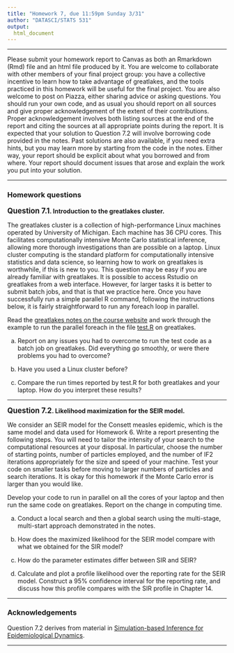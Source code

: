 ```yaml
---
title: "Homework 7, due 11:59pm Sunday 3/31"
author: "DATASCI/STATS 531"
output:
  html_document
---
```


\newcommand\prob{\mathbb{P}}
\newcommand\E{\mathbb{E}}
\newcommand\var{\mathrm{Var}}
\newcommand\cov{\mathrm{Cov}}
\newcommand\data[1]{#1^*}

--------

Please submit your homework report to Canvas as both an Rmarkdown (Rmd) file and an html file produced by it. You are welcome to collaborate with other members of your final project group: you have a collective incentive to learn how to take advantage of greatlakes, and the tools practiced in this homework will be useful for the final project. You are also welcome to post on Piazza, either sharing advice or asking questions. You should run your own code, and as usual you should report on all sources and give proper acknowledgement of the extent of their contributions. Proper acknowledgement involves both listing sources at the end of the report and citing the sources at all appropriate points during the report. It is expected that your solution to Question 7.2 will involve borrowing code provided in the notes. Past solutions are also available, if you need extra hints, but you may learn more by starting from the code in the notes. Either way, your report should be explicit about what you borrowed and from where. Your report should document issues that arose and explain the work you put into your solution.

------------

### Homework questions


**<big>Question 7.1</big>. Introduction to the greatlakes cluster.**

The greatlakes cluster is a collection of high-performance Linux machines operated by University of Michigan. Each machine has 36 CPU cores. This facilitates computationally intensive Monte Carlo statistical inference, allowing more thorough investigations than are possible on a laptop. Linux cluster computing is the standard platform for computationally intensive statistics and data science, so learning how to work on greatlakes is worthwhile, if this is new to you. This question may be easy if you are already familiar with greatlakes. It is possible to access Rstudio on greatlakes from a web interface. However, for larger tasks it is better to submit batch jobs, and that is that we practice here. Once you have successfully run a simple parallel R command, following the instructions below, it is fairly straightforward to run any foreach loop in parallel.

Read the [greatlakes notes on the course website](../greatlakes/index.html) and work through the example to run the parallel foreach in the file [test.R](../greatlakes/test.R) on greatlakes. 

(a) Report on any issues you had to overcome to run the test code as a batch job on greatlakes. Did everything go smoothly, or were there problems you had to overcome?

(b) Have you used a Linux cluster before?

(c) Compare the run times reported by test.R for both greatlakes and your laptop. How do you interpret these results?

----------

**<big>Question 7.2</big>. Likelihood maximization for the SEIR model.**

We consider an SEIR model for the Consett measles epidemic, which is the same model and data used for Homework 6. Write a report presenting the following steps. You will need to tailor the intensity of your search to the computational resources at your disposal. In particular, choose the number of starting points, number of particles employed, and the number of IF2 iterations appropriately for the size and speed of your machine. Test your code on smaller tasks before moving to larger numbers of particles and search iterations. It is okay for this homework if the Monte Carlo error is larger than you would like.

Develop your code to run in parallel on all the cores of your laptop and then run the same code on greatlakes. Report on the change in computing time.

(a) Conduct a local search and then a global search using the multi-stage, multi-start approach demonstrated in the notes. 

(b) How does the maximized likelihood for the SEIR model compare with what we obtained for the SIR model?

(c) How do the parameter estimates differ between SIR and SEIR?

(d) Calculate and plot a profile likelihood over the reporting rate for the SEIR model. Construct a 95% confidence interval for the reporting rate, and discuss how this profile compares with the SIR profile in Chapter 14.

----------

### Acknowledgements

Question 7.2 derives from material in [Simulation-based Inference for Epidemiological Dynamics](http://kingaa.github.io/sbied/index.html).

---------------




